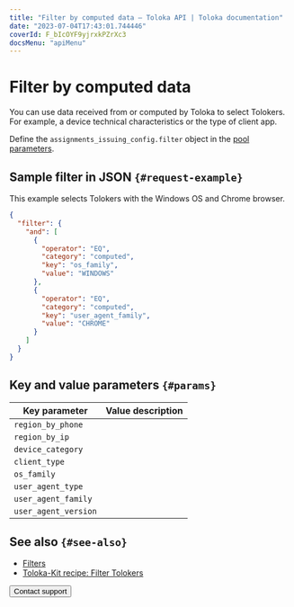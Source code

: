 ```yaml
---
title: "Filter by computed data — Toloka API | Toloka documentation"
date: "2023-07-04T17:43:01.744446"
coverId: F_bIcOYF9yjrxkPZrXc3
docsMenu: "apiMenu"
---
```



# Filter by computed data

You can use data received from or computed by Toloka to select Tolokers. For example, a device technical characteristics or the type of client app.

Define the `assignments_issuing_config.filter` object in the [pool parameters](https://toloka.ai/docs/api/api-reference/#tag--pool).

## Sample filter in JSON `{#request-example}`

This example selects Tolokers with the Windows OS and Chrome browser.

```json
{
  "filter": {
    "and": [
      {
        "operator": "EQ",
        "category": "computed",
        "key": "os_family",
        "value": "WINDOWS"
      },
      {
        "operator": "EQ",
        "category": "computed",
        "key": "user_agent_family",
        "value": "CHROME"
      }
    ]
  }
}
```

## Key and value parameters `{#params}`

Key parameter | Value description
----- | -----
`region_by_phone` | <FilterComputedTable1/>
`region_by_ip` | <FilterComputedTable2/>
`device_category` | <FilterComputedTable3/>
`client_type` | <FilterComputedTable4/>
`os_family` | <FilterComputedTable5/>
`user_agent_type` | <FilterComputedTable6/>
`user_agent_family` | <FilterComputedTable7/>
`user_agent_version` | <FilterComputedTable8/>

## See also `{#see-also}`

- [Filters](/docs/guide/filters)
- [Toloka-Kit recipe: Filter Tolokers](/docs/toloka-kit/recipes/filter-tolokers/)

<Button view="defaultInverse" size="l" type="link" url="/docs/guide/troubleshooting/support?form-source=api-filter-computed">Contact support</Button>